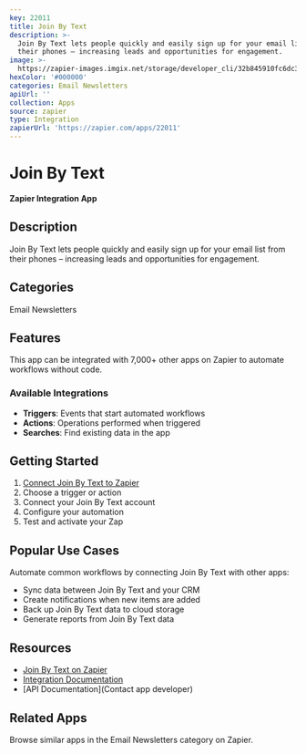 ```yaml
---
key: 22011
title: Join By Text
description: >-
  Join By Text lets people quickly and easily sign up for your email list from
  their phones – increasing leads and opportunities for engagement.
image: >-
  https://zapier-images.imgix.net/storage/developer_cli/32b845910fc6dc3323ac083860499396.png?auto=format%2Ccompress&ixlib=python-3.0.0&q=50
hexColor: '#000000'
categories: Email Newsletters
apiUrl: ''
collection: Apps
source: zapier
type: Integration
zapierUrl: 'https://zapier.com/apps/22011'
---
```

# Join By Text

**Zapier Integration App**

## Description

Join By Text lets people quickly and easily sign up for your email list from their phones – increasing leads and opportunities for engagement.

## Categories

Email Newsletters

## Features

This app can be integrated with 7,000+ other apps on Zapier to automate workflows without code.

### Available Integrations

- **Triggers**: Events that start automated workflows
- **Actions**: Operations performed when triggered
- **Searches**: Find existing data in the app

## Getting Started

1. [Connect Join By Text to Zapier](https://zapier.com/apps/22011)
2. Choose a trigger or action
3. Connect your Join By Text account
4. Configure your automation
5. Test and activate your Zap

## Popular Use Cases

Automate common workflows by connecting Join By Text with other apps:

- Sync data between Join By Text and your CRM
- Create notifications when new items are added
- Back up Join By Text data to cloud storage
- Generate reports from Join By Text data

## Resources

- [Join By Text on Zapier](https://zapier.com/apps/22011)
- [Integration Documentation](https://zapier.com/apps/22011/integrations)
- [API Documentation](Contact app developer)

## Related Apps

Browse similar apps in the Email Newsletters category on Zapier.
